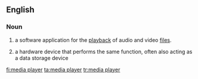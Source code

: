 ==English==

===Noun===
{{wikipedia}}
{{en-noun|head=[[media]] [[player]]}}
# {{lb|en|computing}} a software application for the [[playback]] of audio and video [[file]]s.
# {{lb|en|computing}} a hardware device that performs the same function, often also acting as a data storage device

[[fi:media player]]
[[ta:media player]]
[[tr:media player]]